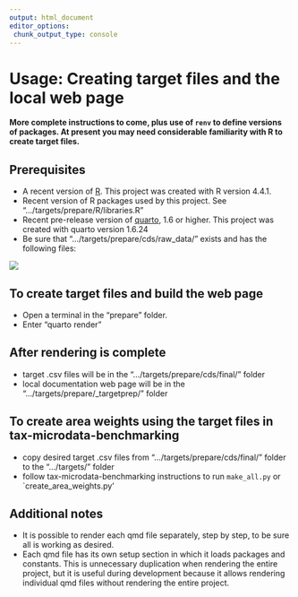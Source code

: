 ```yaml
---
output: html_document
editor_options: 
 chunk_output_type: console
---
```


# Usage: Creating target files and the local web page

**More complete instructions to come, plus use of `renv` to define versions of packages. At present you may need considerable familiarity with R to create target files.**

## Prerequisites

-   A recent version of [R](https://www.r-project.org/). This project was created with R version 4.4.1.
-   Recent version of R packages used by this project. See ".../targets/prepare/R/libraries.R"
-   Recent pre-release version of [quarto](https://quarto.org/docs/download/prerelease.html), 1.6 or higher. This project was created with quarto version 1.6.24
-   Be sure that ".../targets/prepare/cds/raw_data/" exists and has the following files:

<!-- 21incddocguide.docx -->
<!-- cd_documentation_extracted_from_21incddocguide.docx.xlsx -->
<!-- cdpop1year_acs.csv -->
<!-- cdpop5year_acs.csv -->
<!-- congressional2021.zip -->
<!-- geocorr2022_2428906586.csv -->

![](images/raw_data.jpeg)

## To create target files and build the web page

-   Open a terminal in the "prepare" folder.
-   Enter "quarto render"

## After rendering is complete

-   target .csv files will be in the ".../targets/prepare/cds/final/" folder
-   local documentation web page will be in the ".../targets/prepare/_targetprep/" folder

## To create area weights using the target files in tax-microdata-benchmarking

-   copy desired target .csv files from ".../targets/prepare/cds/final/" folder to the ".../targets/" folder
-   follow tax-microdata-benchmarking instructions to run `make_all.py` or `create_area_weights.py'

## Additional notes

-   It is possible to render each qmd file separately, step by step, to be sure all is working as desired.
-   Each qmd file has its own setup section in which it loads packages and constants. This is unnecessary duplication when rendering the entire project, but it is useful during development because it allows rendering individual qmd files without rendering the entire project.
